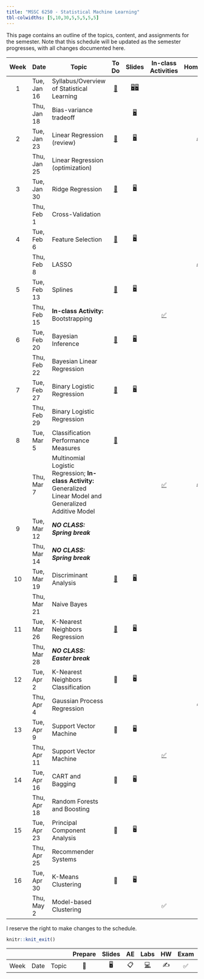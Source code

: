 ```yaml
---
title: "MSSC 6250 - Statistical Machine Learning"
tbl-colwidths: [5,10,30,5,5,5,5,5]
---
```


This page contains an outline of the topics, content, and assignments for the semester. Note that this schedule will be updated as the semester progresses, with all changes documented here.

::: column-screen-inset-right
| Week | Date        | Topic                                                                                                           |                To Do                |                                      Slides                                      |                     In-class Activities                      |             Homework             |   Project    |
|:-------:|---------|-------------|:-------:|:-------:|:-------:|:-------:|:-------:|
|  1   | Tue, Jan 16 | Syllabus/Overview of Statistical Learning                                                                       |  [📖](/weeks/week-1.html "Week 1")  | [🖥️](slides/01-syllabus.html "Syllabus")[🖥️](slides/02-overview.html "Overview") |                                                              |                                  |              |
|      | Thu, Jan 18 | Bias-variance tradeoff                                                                                          |                                     |                [🖥️](slides/03-bias-var.html "bias-var-tradeoff")                 |                                                              |                                  |              |
|  2   | Tue, Jan 23 | Linear Regression (review)                                                                                      |  [📖](/weeks/week-2.html "Week 2")  |               [🖥️](slides/04-linear-reg.html "Linear regression")                |                                                              | [✍️](/hw/hw-1.html "Homework 1") |              |
|      | Thu, Jan 25 | Linear Regression (optimization)                                                                                |                                     |                                                                                  |                                                              |                                  |              |
|  3   | Tue, Jan 30 | Ridge Regression                                                                                                |  [📖](/weeks/week-3.html "Week 3")  |      [🖥️](slides/05-ridge-cv.html "Ridge regression and cross validation")       |                                                              |                                  |              |
|      | Thu, Feb 1  | Cross-Validation                                                                                                |                                     |                                                                                  |                                                              |                                  |              |
|  4   | Tue, Feb 6  | Feature Selection                                                                                               |  [📖](/weeks/week-4.html "Week 4")  |                   [🖥️](slides/06-lasso-vs.html "06-lasso-vs")                    |                                                              |                                  |              |
|      | Thu, Feb 8  | LASSO                                                                                                           |                                     |                                                                                  |                                                              | [✍️](/hw/hw-2.html "Homework 2") |              |
|  5   | Tue, Feb 13 | Splines                                                                                                         |  [📖](/weeks/week-5.html "Week 5")  |                    [🖥️](slides/07-splines.html "07-splines")                     |                                                              |                                  |              |
|      | Thu, Feb 15 | **In-class Activity:** Bootstrapping                                                                            |                                     |                                                                                  |    [✅](activity-work.html#class-activity-1 "Activity 1")    |                                  |              |
|  6   | Tue, Feb 20 | Bayesian Inference                                                                                              |  [📖](/weeks/week-6.html "Week 6")  |                      [🖥️](slides/08-bayes.html "08-bayes")                       |                                                              |                                  |              |
|      | Thu, Feb 22 | Bayesian Linear Regression                                                                                      |                                     |                                                                                  |                                                              |                                  |              |
|  7   | Tue, Feb 27 | Binary Logistic Regression                                                                                      |  [📖](/weeks/week-7.html "Week 7")  |                  [🖥️](slides/09-class-glm.html "09-class-glm")                   |                                                              |                                  |              |
|      | Thu, Feb 29 | Binary Logistic Regression                                                                                      |                                     |                                                                                  |                                                              |                                  |              |
|  8   | Tue, Mar 5  | Classification Performance Measures                                                                             |  [📖](/weeks/week-8.html "Week 8")  |                                                                                  |                                                              |                                  |              |
|      | Thu, Mar 7  | Multinomial Logistic Regression; **In-class Activity:** Generalized Linear Model and Generalized Additive Model |                                     |                                                                                  | [✅](activity-work.html#class-activity-2 "class-activity-2") | [✍️](/hw/hw-3.html "Homework 3") |              |
|  9   | Tue, Mar 12 | ***NO CLASS: Spring break***                                                                                    |                                     |                                                                                  |                                                              |                                  |              |
|      | Thu, Mar 14 | ***NO CLASS: Spring break***                                                                                    |                                     |                                                                                  |                                                              |                                  |              |
|  10  | Tue, Mar 19 | Discriminant Analysis                                                                                           | [📖](/weeks/week-10.html "Week 10") |                 [🖥️](slides/10-generative.html "10-generative")                  |                                                              |                                  |              |
|      | Thu, Mar 21 | Naive Bayes                                                                                                     |                                     |                                                                                  |                                                              |                                  |              |
|  11  | Tue, Mar 26 | K-Nearest Neighbors Regression                                                                                  | [📖](/weeks/week-11.html "Week 11") |                        [🖥️](slides/11-knn.html "11-knn")                         |                                                              |                                  |              |
|      | Thu, Mar 28 | ***NO CLASS: Easter break***                                                                                    |                                     |                                                                                  |                                                              |                                  |              |
|  12  | Tue, Apr 2  | K-Nearest Neighbors Classification                                                                              |                 📖                  |                                        🖥️                                        |                                                              |                                  |              |
|      | Thu, Apr 4  | Gaussian Process Regression                                                                                     |                                     |                                                                                  |                                                              |                ✍️                |              |
|  13  | Tue, Apr 9  | Support Vector Machine                                                                                          |                 📖                  |                                        🖥️                                        |                                                              |                                  | Guideline 📂 |
|      | Thu, Apr 11 | Support Vector Machine                                                                                          |                                     |                                                                                  | [✅](activity-work.html#class-activity-3 "class-activity-3") |                                  |              |
|  14  | Tue, Apr 16 | CART and Bagging                                                                                                |                 📖                  |                                        🖥️                                        |                                                              |                                  |              |
|      | Thu, Apr 18 | Random Forests and Boosting                                                                                     |                                     |                                                                                  |                                                              |                                  |              |
|  15  | Tue, Apr 23 | Principal Component Analysis                                                                                    |                 📖                  |                                        🖥️                                        |                                                              |                                  |              |
|      | Thu, Apr 25 | Recommender Systems                                                                                             |                                     |                                                                                  |                                                              |                                  | Proposal 📂  |
|  16  | Tue, Apr 30 | K-Means Clustering                                                                                              |                 📖                  |                                        🖥️                                        |                                                              |                                  |              |
|      | Thu, May 2  | Model-based Clustering                                                                                          |                                     |                                                                                  |                              ✅                              |                                  |              |
:::

I reserve the right to make changes to the schedule.

```r
knitr::knit_exit()
```

|      |      |       | Prepare | Slides | AE  |                                                    Labs                                                    | HW  | Exam | Project |
|-----|-----|-----|:---:|:---:|:---:|:---------------------------:|:---:|:---:|:---:|
| Week | Date | Topic |   📖    |   🖥️   | 📋  | [💻](https://sakai.duke.edu/samigo-app/servlet/Login?id=6fa7ebf3-01af-42a6-91ba-3e813d3901221641094171786) | ✍️  |  ✅  |   📂    |
